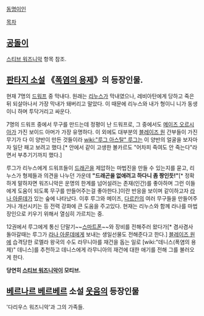 [[동명이인]]

[[목차]]
== [[공돌이]] ==
[[스티브 워즈니악]] 항목 참조.

== [[판타지 소설]] 《[[폭염의 용제]]》의 등장인물. ==
현재 7명의 [[드워프]] 중 막내다. 원래는 [[리누스]]가 막내였으나, 레비아탄에게 당하고 죽은 뒤 되살아나서 가장 막내가 돼버리고 말았다. 이 때문에 리누스와 내가 형이니 니가 동생이니 하며 투닥거리고 싸운다.

7명의 드워프 중에서 무구를 만드는데 정평이 난 드워프로, 그 중에서도 [[메이즈 오르시아]]가 가진 보이드 아머가 가장 유명하다. 이 외에도 대부분의 [[블레이즈 원]] 간부들이 가진 무기가 다 이 양반이 만든 것들이라 [[wiki:"루그 아스탈" 루그]]는 이 양반의 얼굴을 보자마자 일단 패고 보려고 했다.[* 안에서 같이 고생한 볼카르도 "어차피 죽여도 안 죽는다"라면서 부추기기까지 했다.]

루그가 리누스에게 드워프들이 [[드래곤]]을 제압하는 마법진을 만들 수 있는지를 묻고, 리누스가 형제들과 의견을 나누던 가운데 '''"드래곤을 없애려고 하다니 좀 짱인듯!"'''[* 정확하게 말하자면 워즈니악은 운명의 한계를 넘어설려는 존재(인간)를 좋아하며 그런 이들에게 도움이 되도록 무구를 만들어주는걸 좋아한다.]이란 반응을 보이며 같이하고자 [[라나 아룬데]]가 있는 숲에 나타났다. 이후 루그와 메이즈, [[다르칸]]의 여러 무구들을 만들어주거나 개선시키는 등 전력 강화에 큰 도움을 주고있다. 현재는 리누스와 함께 라나를 마법장인으로 키우기 위해서 열심히 가르치는 중.

12권에서 루그에게 통신 단말기~~[[스마트폰]]~~와 장비를 전해주러 왔다가[* 겸사겸사 돌아갈때는 루그가 [[라나 아룬데]]에게 보내는 생일선물도 전해준다고 한다.] [[블레이즈 원]]에 습격당한 로멜라 왕국의 수도 라무니아를 재건을 돕는 일로 [wiki:"데니스(폭염의 용제)" 데니스]를 추천하고 데니스에게 라무니아의 재건에 대한 애기를 전해 그를 불러오게 한다. 

'''당연히 [[스티브 워즈니악]]이 모티브.'''

== [[베르나르 베르베르]] 소설 [[웃음(소설)|웃음]]의 등장인물 ==
'다리우스 워즈니악'과 그의 가족들.

